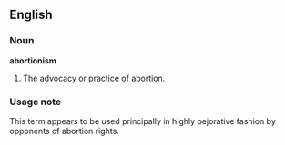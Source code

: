 ==English==

===Noun===
'''abortionism'''

#The advocacy or practice of [[abortion]].

===Usage note===
This term appears to be used principally in highly pejorative fashion by opponents of abortion rights.